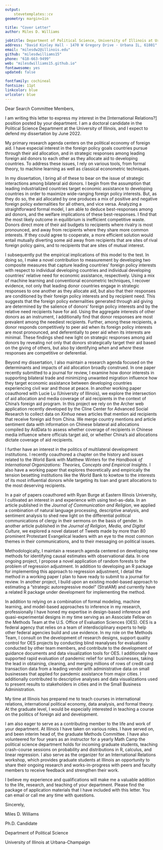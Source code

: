 ```yaml
---
output: 
    stevetemplates::cv
geometry: margin=1in

title: "Cover Letter"
author: Miles D. Williams

jobtitle: Department of Political Science, University of Illinois at Urbana-Champaign
address: "David Kinley Hall · 1470 W Gregory Drive · Urbana IL, 61801"
email: "milesdw2@illinois.edu"
github: "milesdwilliams15"
phone: "618-663-9499"
web: "milesdwilliams15.github.io"
fontawesome: yes
updated: false

fontfamily: cochineal
fontsize: 11pt
linkcolor: blue
urlcolor: blue
---
```



\bigskip

Dear Search Committee Members,

\bigskip

I am writing this letter to express my interest in the [International Relations?] position posted by your department. I am a doctoral candidate in the Political Science Department at the University of Illinois, and I expect to defend my dissertation by June 2022. 

My primary research agenda centers on the political economy of foreign aid. I have especial interest in the foreign policy goals countries pursue through their aid allocation, and in strategic responses among leading foreign aid donors to each other as they allocate aid to developing countries. To address these issues, I rely on various tools, from formal theory, to machine learning as well as classical econometric techniques.

In my dissertation, I bring all of these to bear on the issue of strategic interactions among bilateral aid donors. I begin from the assumption that leading industrialized countries target economic assistance to developing countries in order to maximize wide-ranging foreign policy interests. But, as they do so, the aid allocated by one produces a mix of positive and negative foreign policy externalities for all others, and vice versa. Analyzing a straightforward formal model, I am able to deduce best-responses among aid donors, and the welfare implications of these best-responses. I find that the most likely outcome in equilibrium is inefficient competitive waste. Donors direct more of their aid budgets to recipients where rivalry is most pronounced, and away from recipients where they share more common interests. If they could agree to cooperate, a more efficient solution would entail mutually diverting some aid away from recipients that are sites of rival foreign policy gains, and to recipients that are sites of mutual interest. 

I subsequently put the empirical implications of this model to the test. In doing so, I make a novel contribution to measurement by developing two composite measures that capture leading countries' foreign policy interests with respect to individual developing countries and individual developing countries' relative need for economic assistance, respectively. Using a mix of machine learning and conventional econometric techniques, I recover evidence, not only that leading donor countries engage in strategic responses to one another as they allocate aid, but also that their responses are conditioned by their foreign policy interests and by recipient need. This suggests that the foreign policy externalities generated through aid giving are determined by the salience of donors' foreign policy interests and by the relative need recipients have for aid. Using the aggregate interests of other donors as an instrument, I additionally find that donor responses are most prevalent among the neediest recipients. Further, among these recipients, a donor responds competitively to peer aid when its foreign policy interests are most pronounced, and deferentially to peer aid when its interests are minimal. These findings shed new light on strategic responses among aid donors by revealing not only that donors strategically target their aid based on the giving of others, but also by identifying *when* and *where* these responses are competitive or deferential. 

Beyond my dissertation, I also maintain a research agenda focused on the determinants and impacts of aid allocation broadly construed. In one paper recently submitted to a journal for review, I examine how donor interests in supporting bilateral trade and minimizing unwanted migration influence how they target economic assistance between developing countries experiencing civil war and those at peace. In another working paper coauthored with Lucie Lu (University of Illinois), we explore the intersection of aid allocation and media coverage of aid recipients in the context of China's foreign aid program. In this project we rely on the Archer web application recently developed by the Cline Center for Advanced Social Research to collect data on *Xinhua* news articles that mention aid recipients that receive foreign aid from China. We merge country mentions and article sentiment data with information on Chinese bilateral aid allocations compiled by AidData to assess whether coverage of recipients in Chinese media influence where officials target aid, or whether China's aid allocations dictate coverage of aid recipients.

I further have an interest in the politics of multilateral development institutions. I recently coauthored a chapter on the history and issues related to the World Bank with Matthew Winters for the *Handbook of International Organizations: Theories, Concepts and Empirical Insights*. I also have a working paper that explores theoretically and empirically the tension besetting institutions like the World Bank to kowtow to the interests of its most influential donors while targeting its loan and grant allocations to the most deserving recipients.

In a pair of papers coauthored with Ryan Burge at Eastern Illinois University, I cultivated an interest in and experience with using text-as-data. In an article published in the *Journal of Communication and Religion*, we applied a combination of natural language processing, descriptive analysis, and sentiment analysis to shed new light on the differential political communications of clergy in their sermons on the basis of gender. In another article published in the *Journal of Religion, Media, and Digital Culture*, we explored a novel dataset of Tweets made by more than 80 prominent Protestant Evangelical leaders with an eye to the most common themes in their communications, and to their messaging on political issues.

Methodologically, I maintain a research agenda centered on developing new methods for identifying causal estimates with observational data. In one ongoing project, I propose a novel application of random forests to the problem of regression adjustment. In addition to developing an R package for implementing this approach to regression adjustment, I detail the method in a working paper I plan to have ready to submit to a journal for review. In another project, I build upon an existing model-based approach to estimating a "strategic autoregressive model" (StratAM) and currently have a related R package under development for implementing the method.

In addition to relying on a combination of formal modeling, machine learning, and model-based approaches to inference in my research, professionally I have honed my expertise in design-based inference and quasi-experimental designs in my time serving as an Associate Fellow on the Methods Team at the U.S. Office of Evaluation Sciences (OES). OES is a federal agency that relies on a team of interdisciplinary experts to help other federal agencies build and use evidence. In my role on the Methods Team, I consult on the development of research designs, support quality control for OES projects by conducting blind reanalyses for evaluations conducted by other team members, and contribute to the development of guidance documents and data visualization tools for OES. I additionally have supported rapid evaluation of pandemic relief for small businesses, taking the lead in obtaining, cleaning, and merging millions of rows of credit card transaction data from a leading vendor with administrative data on small businesses that applied for pandemic assistance from major cities. I additionally contributed to descriptive analyses and data visualizations used to present results to stakeholders in cities and in the Small Business Administration.

My time at Illinois has prepared me to teach courses in international relations, international political economy, data analysis, and formal theory. At the graduate level, I would be especially interested in teaching a course on the politics of foreign aid and development. 

I am also eager to serve as a contributing member to the life and work of your department. At Illinois I have taken on various roles. I have served on, and been interim head of, the graduate Methods Committee. I have also volunteered for four years as an instructor for a yearly Math Camp the political science department holds for incoming graduate students, teaching crash-course sessions on probability and distributions in R, calculus, and linear regression. I also serve as the organizer for an International Relations workshop, which provides graduate students at Illinois an opportunity to share their ongoing research and works-in-progress with peers and faculty members to receive feedback and strengthen their work.

I believe my experience and qualifications will make me a valuable addition to the life, research, and teaching of your department. Please find the package of application materials that I have included with this letter. You can email or call me any time with questions.

\bigskip

Sincerely,

Miles D. Williams

\vspace{-10pt}

Ph.D. Candidate

\vspace{-10pt}

Department of Political Science

\vspace{-10pt}

University of Illinois at Urbana-Champaign